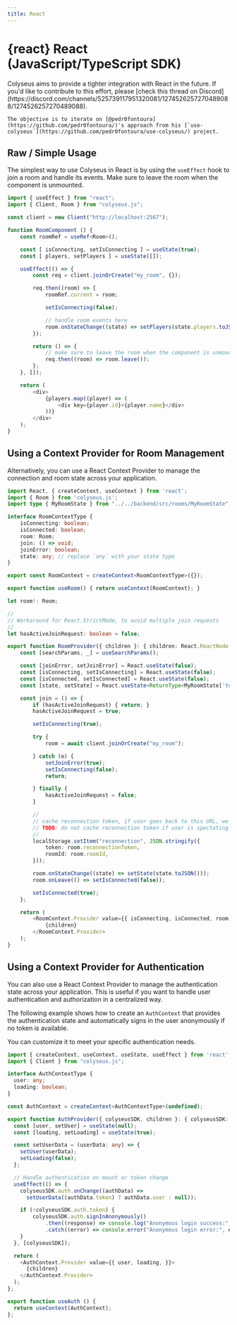 ```yaml
---
title: React
---
```


# {react} React (JavaScript/TypeScript SDK)

<Callout type="warning">
    Colyseus aims to provide a tighter integration with React in the future. If you'd like to contribute to this effort, please [check this thread on Discord](https://discord.com/channels/525739117951320081/1274526257270489088/1274526257270489088).

    The objective is to iterate on [@pedr0fontoura](https://github.com/pedr0fontoura/)'s approach from his [`use-colyseus`](https://github.com/pedr0fontoura/use-colyseus/) project.
</Callout>

## Raw / Simple Usage

The simplest way to use Colyseus in React is by using the `useEffect` hook to join a room and handle its events. Make sure to leave the room when the component is unmounted.

```typescript filename="RoomComponent.tsx"
import { useEffect } from "react";
import { Client, Room } from "colyseus.js";

const client = new Client("http://localhost:2567");

function RoomComponent () {
	const roomRef = useRef<Room>();

    const [ isConnecting, setIsConnecting ] = useState(true);
    const [ players, setPlayers ] = useState([]);

	useEffect(() => {
		const req = client.joinOrCreate("my_room", {});

		req.then((room) => {
			roomRef.current = room;

			setIsConnecting(false);

            // handle room events here
			room.onStateChange((state) => setPlayers(state.players.toJSON()));
		});

		return () => {
            // make sure to leave the room when the component is unmounted
			req.then((room) => room.leave());
		};
	}, []);

    return (
        <div>
            {players.map((player) => (
                <div key={player.id}>{player.name}</div>
            ))}
        </div>
    );
}
```

## Using a Context Provider for Room Management

Alternatively, you can use a React Context Provider to manage the connection and room state across your application.

```typescript filename="RoomContext.tsx"
import React, { createContext, useContext } from 'react';
import { Room } from 'colyseus.js';
import type { MyRoomState } from "../../backend/src/rooms/MyRoomState";

interface RoomContextType {
    isConnecting: boolean;
    isConnected: boolean;
    room: Room;
    join: () => void;
    joinError: boolean;
    state: any; // replace `any` with your state type
}

export const RoomContext = createContext<RoomContextType>({});

export function useRoom() { return useContext(RoomContext); }

let room!: Room;

//
// Workaround for React.StrictMode, to avoid multiple join requests
//
let hasActiveJoinRequest: boolean = false;

export function RoomProvider({ children }: { children: React.ReactNode }) {
    const [searchParams, _] = useSearchParams();

    const [joinError, setJoinError] = React.useState(false);
    const [isConnecting, setIsConnecting] = React.useState(false);
    const [isConnected, setIsConnected] = React.useState(false);
    const [state, setState] = React.useState<ReturnType<MyRoomState['toJSON']>>(undefined)

    const join = () => {
        if (hasActiveJoinRequest) { return; }
        hasActiveJoinRequest = true;

        setIsConnecting(true);

        try {
            room = await client.joinOrCreate("my_room");

        } catch (e) {
            setJoinError(true);
            setIsConnecting(false);
            return;

        } finally {
            hasActiveJoinRequest = false;
        }

        //
        // cache reconnection token, if user goes back to this URL, we can try re-connect to the room.
        // TODO: do not cache reconnection token if user is spectating
        //
        localStorage.setItem("reconnection", JSON.stringify({
            token: room.reconnectionToken,
            roomId: room.roomId,
        }));

        room.onStateChange((state) => setState(state.toJSON()));
        room.onLeave(() => setIsConnected(false));

        setIsConnected(true);
    };

    return (
        <RoomContext.Provider value={{ isConnecting, isConnected, room, join, joinError, state }}>
            {children}
        </RoomContext.Provider>
    );
}
```

## Using a Context Provider for Authentication

You can also use a React Context Provider to manage the authentication state across your application. This is useful if you want to handle user authentication and authorization in a centralized way.

The following example shows how to create an `AuthContext` that provides the authentication state and automatically signs in the user anonymously if no token is available.

You can customize it to meet your specific authentication needs.

```typescript filename="AuthContext.tsx"
import { createContext, useContext, useState, useEffect } from 'react';
import { Client } from "colyseus.js";

interface AuthContextType {
  user: any;
  loading: boolean;
}

const AuthContext = createContext<AuthContextType>(undefined);

export function AuthProvider({ colyseusSDK, children }: { colyseusSDK: Client, children: React.ReactNode }) {
  const [user, setUser] = useState(null);
  const [loading, setLoading] = useState(true);

  const setUserData = (userData: any) => {
    setUser(userData);
    setLoading(false);
  };

  // Handle authentication on mount or token change
  useEffect(() => {
    colyseusSDK.auth.onChange((authData) =>
      setUserData((authData.token) ? authData.user : null));

    if (!colyseusSDK.auth.token) {
        colyseusSDK.auth.signInAnonymously()
            .then((response) => console.log("Anonymous login success:", response))
            .catch((error) => console.error("Anonymous login error:", error));
    }
  }, [colyseusSDK]);

  return (
    <AuthContext.Provider value={{ user, loading, }}>
      {children}
    </AuthContext.Provider>
  );
};

export function useAuth () {
  return useContext(AuthContext);
};
```

